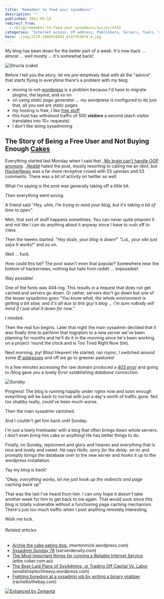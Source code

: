 ```yaml
---
title: "Remember to feed your sysadmins"
description: ""
published: 2012-05-14
redirect_from:
  - /blog/remember-to-feed-your-sysadmins/swizec/4332
categories: "Internet access, IP address, Publishers, Servers, Tools, Uncategorized, Unix, WordPress"
hero: ./img/2270-1800816503_6147f638fd_m.jpg
---
```


My blog has been down for the better part of a week. It's now back ... almost ... well mostly ... it's somewhat back!

![Strucla (cake)](./img/Strucla-cake178f7b.jpeg "Strucla (cake)")

Before I tell you the story, let me pre-emptively deal with all the "advice" that starts flying in everytime there's a problem with my blog:

- moving to not-[wordpress](http://wordpress.org "WordPress") is a problem because I'd have to migrate plugins, the layout, and so on
- on using _static page generator_ ... my wordpress is configured to do just that, all you see are static pages
- my hosting is free, I like [free stuff](http://FreeStuff4Free.com "Free Stuff")
- this host has withstood traffic of _500 **visitors**_ a second (each visitor translates into 10+ requests)
- I don't like doing sysadmining

## The Story of Being a Free User and Not Buying Enough [Cakes](http://en.wikipedia.org/wiki/Cake "Cake")

Everything started last Monday when I said that _[My brain can't handle OOP anymore](http://swizec.com/blog/my-brain-cant-handle-oop-anymore/swizec/4320 "My brain can’t handle OOP anymore"). _[Reddit](http://reddit.com/ "Reddit") hated the post, mostly resorting to calling me an idiot, but [HackerNews](http://news.ycombinator.com/ "Hacker News") was a far more receptive crowd with 53 upvotes and 53 comments. There was a bit of activity on twitter as well.

What I'm saying is the post was generally taking off a little bit.

Then everything went wrong.

A friend said _"Hey, uhm, I'm trying to read your blog, but it's taking a bit of time to open"_.

Meh, that sort of stuff happens sometimes. You can never quite pinpoint it and not like I can do anything about it anyway since I have to rush off to class.

Then the tweets started. _"Hey dude, your blog is down!" "LoL, your site just says It works!"_ and so on.

Well ... fuck.

How could this be? The post wasn't even that popular? Somewhere near the bottom of hackernews, nothing but hate from reddit ... impossible!

Way possible!

One of the fonts was 404-ing. This results in a request that does not get cached and servers go down. Or rather, servers don't go down but one of the lesser sysadmins goes _"You know what, the whole environment is getting a bit slow, and it's all due to this guy's blog ... I'm sure nobody will mind if I just shut it down for now."_

I minded.

Then the real fun begins. Later that night the main sysadmin decided that it was finally time to perform that migration to a new server we've been planning for months and he'll do it in the morning since he's been working on a project 'round the clock and is Too Tired Right Now (tm).

Next morning, joy! Bliss! Heaven! He started, ran rsyinc, I switched around some [IP addresses](http://en.wikipedia.org/wiki/IP_address "IP address") and off we go to greener pastures!

In a few minutes accessing the raw domain produced a _[403 error](http://en.wikipedia.org/wiki/HTTP_403 "HTTP 403")_ and going to /blog gave you a lovely _Error establishing database connection._

![Sunday](./img/2270-1800816503_6147f638fd_m.jpg "Sunday")

Progress! The blog is running happily under nginx now and soon enough eveyrthing will be back to normal with just a day's worth of traffic gone. Not too shabby really, could've been much worse.

Then the main sysadmin vanished.

And I couldn't get him back until Sunday.

I'm just a lowly freeloader with a blog that often brings down whole servers. I don't even bring him cake or anything! He has better things to do.

Finally, on Sunday, rejoicment and glory and heaven and everything that is nice and lovely and sweet. He says _Hello, sorry for the delay._ on irc and promptly brings the database over to the new server and hooks it up to the wordpress installation.

Yay my blog is back!

_"Okay, everything works, let me just hook up the redirects and page caching back up"_

That was the last I've heard from him. I can only hope it doesn't take another week for him to get back to me again. That would suck since this blog is totally vulnerable without a functioning page caching mechanism. There's just too much traffic when I post anything remotely interesting.

Wish me luck.

###### Related articles

- [Archie the cake eating dog.](http://mertonmick.wordpress.com/2012/05/10/archie-the-cake-eating-dog/) (mertonmick.wordpress.com)
- [Sysadmin Sunday 78](http://blog.serverdensity.com/2012/05/06/sysadmin-sunday-78/) (serverdensity.com)
- [The Most Important things for running a Reliable Internet Service](http://etbe.coker.com.au/2012/04/17/reliable-internet-service/) (etbe.coker.com.au)
- [The Best-Laid Plans of SysAdmins, or Trading Off Capital Vs. Labor](http://smallshoptechheavy.wordpress.com/2012/04/16/the-best-laid-plans-of-sysadmins-or-trading-off-capital-vs-labor/) (smallshoptechheavy.wordpress.com)
- [Fighting boredom at a sysadmin job by writing a binary grabber](http://rachelbythebay.com/w/2012/03/07/nb/) (rachelbythebay.com)

[![Enhanced by Zemanta](http://img.zemanta.com/zemified_e.png?x-id=a5f67f2f-69ec-487c-b09a-07778bf5a1c3)](http://www.zemanta.com/?px "Enhanced by Zemanta")
